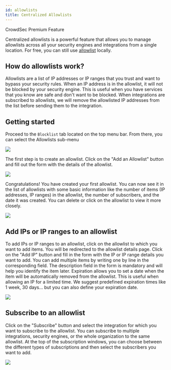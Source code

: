 ```yaml
---
id: allowlists
title: Centralized Allowlists
---
```



<div className="mb-4">
    <Badge variant="premium">CrowdSec Premium Feature</Badge>
</div>

Centralized allowlists is a powerful feature that allows you to manage allowlists across all your security engines and integrations from a single location. For free, you can still use [allowlist](/docs/next/local_api/centralized_allowlists) locally.

## How do allowlists work?

Allowlists are a list of IP addresses or IP ranges that you trust and want to bypass your security rules. When an IP address is in the allowlist, it will not be blocked by your security engine. This is useful when you have services that you know are safe and don't want to be blocked. When integrations are subscribed to allowlists, we will remove the allowlisted IP addresses from the list before sending them to the integration.


## Getting started

Proceed to the `Blocklist` tab located on the top menu bar. From there, you can select the Allowlists sub-menu

![](/img/console/allowlists/allowlists-menu.png)

The first step is to create an allowlist. Click on the "Add an Allowlist" button and fill out the form with the details of the allowlist.

![](/img/console/allowlists/allowlists-create.png)

Congratulations! You have created your first allowlist. You can now see it in the list of allowlists with some basic information like the number of items (IP addresses, IP ranges) in the allowlist, the number of subscribers, and the date it was created. You can delete or click on the allowlist to view it more closely.

![](/img/console/allowlists/allowlists-list.png)


## Add IPs or IP ranges to an allowlist

To add IPs or IP ranges to an allowlist, click on the allowlist to which you want to add items. You will be redirected to the allowlist details page. Click on the "Add IP" button and fill in the form with the IP or IP range details you want to add. You can add multiple items by writing one by line in the corresponding field. 
The description field in the form is mandatory and will help you identify the item later.
Expiration allows you to set a date when the item will be automatically removed from the allowlist. This is useful when allowing an IP for a limited time. We suggest predefined expiration times like 1 week, 30 days... but you can also define your expiration date.

![](/img/console/allowlists/allowlists-add-items.png)


## Subscribe to an allowlist

Click on the "Subscribe" button and select the integration for which you want to subscribe to the allowlist. You can subscribe to multiple integrations, security engines, or the whole organization to the same allowlist. At the top of the subscription windows, you can choose between the different types of subscriptions and then select the subscribers you want to add.

![](/img/console/allowlists/allowlists-subscription.png)
